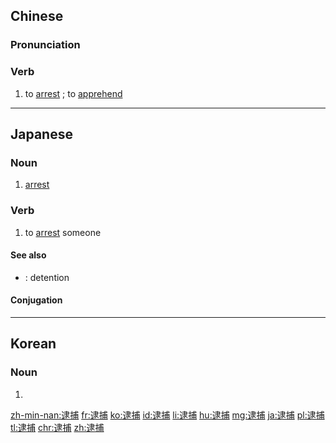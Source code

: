 ==Chinese==
{{zh-forms}}

===Pronunciation===
{{zh-pron
|m=dàibǔ
|c=dai6 bou6
|mn=tāi-pó͘
|ma=Zh-dàibu.ogg
|cat=v
}}

===Verb===
{{zh-verb}}

# to [[arrest]] {{gloss|a person for a crime}}; to [[apprehend]]

{{zh-cat|Intermediate|Law}}

----

==Japanese==
{{ja-kanjitab|たい|ほ|yomi=on}}

===Noun===
{{ja-noun|たいほ}}

# {{lb|ja|law}} [[arrest]] {{gloss|of a person}}

===Verb===
{{ja-verb-suru|たいほ}}

# {{lb|ja|law}} to [[arrest]] someone
#: {{ja-usex|警察は容疑者を'''逮捕'''した。|けいさつ は ようぎしゃ を '''たいほ'''した。|The police '''arrested''' the suspect.}}

====See also====
* {{ja-r|拘束|こうそく}}: detention

====Conjugation====
{{ja-suru|たいほ}}

----

==Korean==
{{ko-hanjatab}}

===Noun===
{{ko-noun|hangeul=체포}}

# {{hanja form of|체포|arrest}}

[[zh-min-nan:逮捕]]
[[fr:逮捕]]
[[ko:逮捕]]
[[id:逮捕]]
[[li:逮捕]]
[[hu:逮捕]]
[[mg:逮捕]]
[[ja:逮捕]]
[[pl:逮捕]]
[[tl:逮捕]]
[[chr:逮捕]]
[[zh:逮捕]]